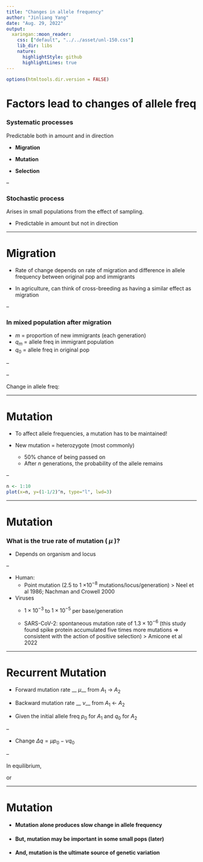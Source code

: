 ```yaml
---
title: "Changes in allele frequency"
author: "Jinliang Yang"
date: "Aug. 29, 2022"
output:
  xaringan::moon_reader: 
    css: ["default", "../../asset/unl-150.css"]
    lib_dir: libs
    nature:
      highlightStyle: github
      highlightLines: true
---
```


```r
options(htmltools.dir.version = FALSE)
```

# Factors lead  to changes of allele freq

### Systematic processes

Predictable both in amount and in direction

- __Migration__

- __Mutation__

- __Selection__

--

### Stochastic process

Arises in small populations from the effect of sampling.

- Predictable in amount but not in direction

---

# Migration

- Rate of change depends on rate of migration and difference in allele frequency between original pop and immigrants

- In agriculture, can think of cross-breeding as having a similar effect as migration

--

### In mixed population after migration

- $m$ = proportion of new immigrants (each generation)
- $q_m$ = allele freq in immigrant population
- $q_0$ = allele freq in original pop

--

\begin{align*}
q_1 & = mq_m + (1-m)q_0 \\
 & = m(q_m - q_0) + q_0 \\
\end{align*}

--

Change in allele freq:

\begin{align*}
\Delta q & = q_1 - q_0 = m(q_m - q_0)
\end{align*}

---

# Mutation

- To affect allele frequencies, a mutation has to be maintained!

- New mutation = heterozygote (most commonly)
  - 50% chance of being passed on 
  - After $n$ generations, the probability of the allele remains

\begin{align*}
(1 - \frac{1}{2})^n
\end{align*}

--

```r
n <- 1:10
plot(x=n, y=(1-1/2)^n, type="l", lwd=3)
```

---

# Mutation

### What is the true rate of mutation ( $\mu$ )? 

- Depends on organism and locus

--

- Human:
  - Point mutation (2.5 to 1 $\times 10^{-8}$ mutations/locus/generation)
    > Neel et al 1986; Nachman and Crowell 2000

- Viruses
  - $1 \times 10^{-3}$ to $1 \times 10^{-5}$ per base/generation
  
  - SARS-CoV-2: spontaneous mutation rate of $1.3 \times 10^{-6}$ (this study found spike protein accumulated five times more mutations => consistent with the action of positive selection)
   > Amicone et al 2022


---

# Recurrent Mutation

- Forward mutation rate __ $\mu$__ from $A_1$ -> $A_2$
- Backward mutation rate __ $\nu$__ from $A_1$ <- $A_2$

- Given the initial allele freq $p_0$ for $A_1$ and $q_0$ for $A_2$

--

- Change $\Delta q = \mu p_0 - \nu q_0$

--

In equilibrium,

\begin{align*}
&\Delta q = \mu p_0 - \nu q_0 = 0 \\
& \mu p_0 = \nu q_0 \\
\end{align*}

or 

\begin{align*}
& \mu (1- q) = \nu q \\
& q = \frac{\mu}{\nu + \mu} \\
\end{align*}

---

# Mutation

- #### Mutation alone produces slow change in allele frequency

- #### But, mutation may be important in some small pops (later)

- #### And, mutation is the ultimate source of genetic variation










